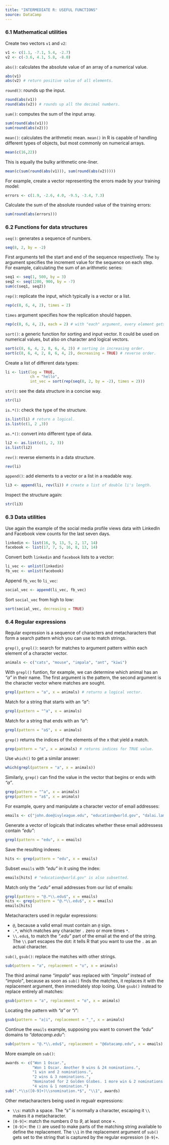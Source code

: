 ```yaml
---
title: "INTERMEDIATE R: USEFUL FUNCTIONS"
source: DataCamp
---
```


### 6.1 Mathematical utilities
Create two vectors `v1` and `v2`:
```r
v1 <- c(1.1, -7.1, 5.4, -2.7)
v2 <- c(-3.6, 4.1, 5.8, -8.0)
```
`abs()`: calculates the absolute value of an array of a numerical value.
```r
abs(v1)
abs(v2) # return positive value of all elements.
```
`round()`: rounds up the input.
```r
round(abs(v1))
round(abs(v2)) # rounds up all the decimal numbers.
```
`sum()`: computes the sum of the input array.
```r
sum(round(abs(v1))) 
sum(round(abs(v2))) 
```
`mean()`: calculates the arithmetic mean. `mean()` in R is capable of handling different types of objects, but most commonly on numerical arrays.
```r
mean(c(16,22)) 
```
This is equally the bulky arithmetic one-liner.
```r
mean(c(sum(round(abs(v1))), sum(round(abs(v2)))))
```
For example, create a vector representing the errors made by your training model:
```r
errors <- c(1.9, -2.6, 4.0, -9.5, -3.4, 7.3)
```
Calculate the sum of the absolute rounded value of the training errors:
```r
sum(round(abs(errors))) 
```

### 6.2 Functions for data structures
`seq()`: generates a sequence of numbers.
```r
seq(8, 2, by = -2) 
```
First arguments tell the start and end of the sequence respectively. The `by` argument specifies the increment value for the sequence on each step.  
For example, calculating the sum of an arithmetic series:
```r
seq1 <- seq(1, 500, by = 3)
seq2 <- seq(1200, 900, by = -7)
sum(c(seq1, seq2))
```
`rep()`: replicate the input, which typically is a vector or a list.
```r
rep(c(8, 6, 4, 2), times = 2)
```
`times` argument specifies how the replication should happen.
```r
rep(c(8, 6, 4, 2), each = 2) # with "each" argument, every element gets repeated.
```  
`sort()`: a generic function for sorting and input vector. It could be used on numerical values, but also on character and logical vectors.
```r
sort(c(8, 6, 4, 2, 8, 6, 4, 2)) # sorting in increasing order.
sort(c(8, 6, 4, 2, 8, 6, 4, 2), decreasing = TRUE) # reverse order.
```
Create a list of different data types:
```r
li <- list(log = TRUE,
           ch = "hello",
           int_vec = sort(rep(seq(8, 2, by = -2), times = 2)))
```
`str()`: see the data structure in a concise way.
```r
str(li)
```
`is.*()`: check the type of the structure.
```r
is.list(li) # return a logical.
is.list(c(1, 2 ,3))
```
`as.*()`: convert into different type of data.
```r
li2 <- as.list(c(1, 2, 3))
is.list(li2)
```
`rev()`: reverse elements in a data structure.
```r
rev(li)
```
`append()`: add elements to a vector or a list in a readable way.
```r
li3 <- append(li, rev(li)) # create a list of double li's length.
```
Inspect the structure again:
```r
str(li3)
```

### 6.3 Data utilities
Use again the example of the social media profile views data with LinkedIn and Facebook view counts for the last seven days. 
```r
linkedin <- list(16, 9, 13, 5, 2, 17, 14)
facebook <- list(17, 7, 5, 16, 8, 13, 14)
```
Convert both `linkedin` and `facebook` lists to a vector:
```r
li_vec <- unlist(linkedin)
fb_vec <- unlist(facebook)
```
Append `fb_vec` to `li_vec`:
```r
social_vec <- append(li_vec, fb_vec)
```
Sort `social_vec` from high to low:
```r
sort(social_vec, decreasing = TRUE)
```

### 6.4 Regular expressions
Regular expression is a sequence of characters and metacharacters that form a search pattern which you can use to match strings.

`grep()`, `grepl()`: search for matches to argument pattern within each element of a character vector.
```r
animals <- c("cats", "mouse", "impala", "ant", "kiwi")
```
With `grepl()` funtion, for example, we can determine which animal has an *"a"* in their name. The first argument is the pattern, the second argument is the character vector where matches are sought.
```r
grepl(pattern = "a", x = animals) # returns a logical vector.
```
Match for a string that starts with an *"a"*:
```r
grepl(pattern = "^a", x = animals)
```
Match for a string that ends with an *"a"*:
```r
grepl(pattern = "a$", x = animals)
```
`grep()` returns the indices of the elements of the x that yield a match.
```r
grep(pattern = "a", x = animals) # returns indices for TRUE value.
```
Use `which()` to get a similar answer:
```r
which(grepl(pattern = "a", x = animals))
```
Similarly, `grep()` can find the value in the vector that begins or ends with *"a"*.
```r
grep(pattern = "^a", x = animals)
grep(pattern = "a$", x = animals)
```
For example, query and manipulate a character vector of email addresses:
```r
emails <- c("john.doe@ivyleague.edu", "education@world.gov", "dalai.lama@peace.org", "invalid.edu", "quant@bigdatacollege.edu", "cookie.monster@sesame.tv")
```
Generate a vector of logicals that indicates whether these email addressess contain *"edu"*:
```r
grepl(pattern = "edu", x = emails)
```
Save the resulting indexes:
```r
hits <- grep(pattern = "edu", x = emails)
```
Subset `emails` with *"edu"* in it using the index:
```r
emails[hits] # "education@world.gov" is also subsetted.
```
Match only the *".edu"* email addresses from our list of emails:
```r
grepl(pattern = "@.*\\.edu$", x = emails) 
hits <- grep(pattern = "@.*\\.edu$", x = emails)
emails[hits]
```
Metacharacters used in regular expressions:

-    `@`, because a valid email must contain an `@` sign.  
-    `.*`, which matches any character `.` zero or more times `*`.  
-    `\\.edu$`, to match the *".edu"* part of the email at the end of the string. The `\\` part escapes the dot: it tells R that you want to use the `.` as an actual character.

`sub()`, `gsub()`: replace the matches with other strings.
```r
sub(pattern = "a", replacement = "o", x = animals)
```
The third animal name *"impala"* was replaced with *"impola"* instead of *"impolo"*, because as soon as `sub()` finds the matches, it replaces it with the replacement argument, then immediately stop looing. 
Use `gsub()` instead to replace entirely all matches:
```r
gsub(pattern = "a", replacement = "o", x = animals)
```
Locating the pattern with *"a"* or *"i"*:
```r
gsub(pattern = "a|i", replacement = "_", x = animals)
```
Continue the `emails` example, supposing you want to convert the *"edu"* domains to *"datacamp.edu"*:
```r
sub(pattern = "@.*\\.edu$", replacement = "@datacamp.edu", x = emails)
```
More example on `sub()`:
```r
awards <- c("Won 1 Oscar.",
            "Won 1 Oscar. Another 9 wins & 24 nominations.",
            "1 win and 2 nominations.",
            "2 wins & 3 nominations.",
            "Nominated for 2 Golden Globes. 1 more win & 2 nominations.",
            "4 wins & 1 nomination.")
sub(".*\\s([0-9]+)\\snomination.*$", "\\1", awards)
```
Other metacharacters being used in regualr expressions:

-    `\\s`: match a space. The *"s"* is normally a character, escaping it `\\` makes it a metacharacter.  
-    `[0-9]+`: match the numbers *0* to *9*, at least once `+`.  
-    `[0-9]+`: the `()` are used to make parts of the matching string available to define the replacement. The `\\1` in the replacement argument of `sub()` gets set to the string that is captured by the regular expression `[0-9]+`.